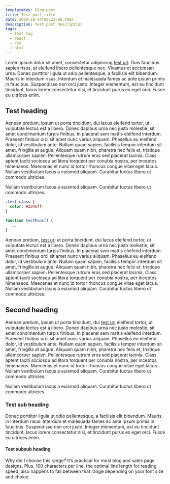 ```yaml
---
templateKey: blog-post
title: Test post title
date: 2020-10-24T00:23:08.708Z
description: Test post description
tags:
  - test tag
  - react
  - css
  - html
---
```


Lorem ipsum dolor sit amet, consectetur adipiscing [test url](/blog/2020-10-23-test-post-3). Duis faucibus sapien risus, at eleifend libero pellentesque nec. Vivamus et accumsan urna. Donec porttitor ligula ut odio pellentesque, a facilisis elit bibendum. Mauris in interdum risus. Interdum et malesuada fames ac ante ipsum primis in faucibus. Suspendisse non orci justo. Integer elementum, est eu tincidunt tincidunt, lacus lorem consectetur nisi, et tincidunt purus ex eget orci. Fusce eu ultrices enim.

## Test heading

Aenean pretium, ipsum ut porta tincidunt, dui lacus eleifend tortor, ut vulputate lectus est a libero. Donec dapibus urna nec justo molestie, sit amet condimentum turpis finibus. In placerat sem mattis eleifend interdum. Praesent finibus orci sit amet nunc varius aliquam. Phasellus eu eleifend dolor, id vestibulum ante. Nullam quam sapien, facilisis tempor interdum sit amet, fringilla at augue. Aliquam quam nibh, pharetra nec felis et, tristique ullamcorper sapien. Pellentesque rutrum eros sed placerat lacinia. Class aptent taciti sociosqu ad litora torquent per conubia nostra, per inceptos himenaeos. Maecenas et nunc id tortor rhoncus congue vitae eget lacus. Nullam vestibulum lacus a euismod aliquam. Curabitur luctus libero ut commodo ultricies.

<Quote>
  Nullam vestibulum lacus a euismod aliquam. Curabitur luctus libero ut commodo
  ultricies.
</Quote>

```css
.test-class {
  color: #2345ff;
}
```

```js
function testFunc() {
  ...
}
```

Aenean pretium, [test url](/blog/2020-10-23-test-post-3) ut porta tincidunt, dui lacus eleifend tortor, ut vulputate lectus est a libero. Donec dapibus urna nec justo molestie, sit amet condimentum turpis finibus. In placerat sem mattis eleifend interdum. Praesent finibus orci sit amet nunc varius aliquam. Phasellus eu eleifend dolor, id vestibulum ante. Nullam quam sapien, facilisis tempor interdum sit amet, fringilla at augue. Aliquam quam nibh, pharetra nec felis et, tristique ullamcorper sapien. Pellentesque rutrum eros sed placerat lacinia. Class aptent taciti sociosqu ad litora torquent per conubia nostra, per inceptos himenaeos. Maecenas et nunc id tortor rhoncus congue vitae eget lacus. Nullam vestibulum lacus a euismod aliquam. Curabitur luctus libero ut commodo ultricies.

## Second heading

Aenean pretium, ipsum ut porta tincidunt, dui [test url](/blog/2020-10-23-test-post-3) eleifend tortor, ut vulputate lectus est a libero. Donec dapibus urna nec justo molestie, sit amet condimentum turpis finibus. In placerat sem mattis eleifend interdum. Praesent finibus orci sit amet nunc varius aliquam. Phasellus eu eleifend dolor, id vestibulum ante. Nullam quam sapien, facilisis tempor interdum sit amet, fringilla at augue. Aliquam quam nibh, pharetra nec felis et, tristique ullamcorper sapien. Pellentesque rutrum eros sed placerat lacinia. Class aptent taciti sociosqu ad litora torquent per conubia nostra, per inceptos himenaeos. Maecenas et nunc id tortor rhoncus congue vitae eget lacus. Nullam vestibulum lacus a euismod aliquam. Curabitur luctus libero ut commodo ultricies.

<Quote author='Italian guy'>
  Nullam vestibulum lacus a euismod aliquam. Curabitur luctus libero ut commodo
  ultricies.
</Quote>

### Test sub heading

Donec porttitor ligula ut odio pellentesque, a facilisis elit bibendum. Mauris in interdum risus. Interdum
et malesuada fames ac ante ipsum primis in faucibus. Suspendisse non orci justo.
Integer elementum, est eu tincidunt tincidunt, lacus lorem consectetur nisi, et tincidunt
purus ex eget orci. Fusce eu ultrices enim.

#### Test subsub heading

Why did I choose this range? It’s practical for most blog and sales page designs. Plus, 100 characters per line, the optimal line length for reading speed, also happens to fall between that range depending on your font size and choice.
